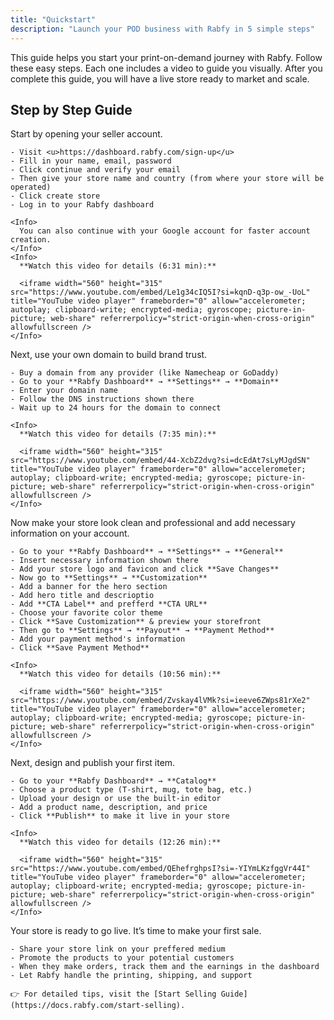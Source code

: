 ```yaml
---
title: "Quickstart"
description: "Launch your POD business with Rabfy in 5 simple steps"
---
```


This guide helps you start your print-on-demand journey with Rabfy. Follow these easy steps. Each one includes a video to guide you visually. After you complete this guide, you will have a live store ready to market and scale.

## Step by Step Guide

<Steps>
  <Step title="Step 1: Create Your Rabfy Account & Store">
    Start by opening your seller account.

    - Visit <u>https://dashboard.rabfy.com/sign-up</u>
    - Fill in your name, email, password
    - Click continue and verify your email
    - Then give your store name and country (from where your store will be operated)
    - Click create store
    - Log in to your Rabfy dashboard

    <Info>
      You can also continue with your Google account for faster account creation.
    </Info>
    <Info>
      **Watch this video for details (6:31 min):**

      <iframe width="560" height="315" src="https://www.youtube.com/embed/Le1g34cIQ5I?si=kqnD-q3p-ow_-UoL" title="YouTube video player" frameborder="0" allow="accelerometer; autoplay; clipboard-write; encrypted-media; gyroscope; picture-in-picture; web-share" referrerpolicy="strict-origin-when-cross-origin" allowfullscreen />
    </Info>
  </Step>
  <Step title="Step 2: Connect Your Custom Domain">
    Next, use your own domain to build brand trust.

    - Buy a domain from any provider (like Namecheap or GoDaddy)
    - Go to your **Rabfy Dashboard** → **Settings** → **Domain**
    - Enter your domain name
    - Follow the DNS instructions shown there
    - Wait up to 24 hours for the domain to connect

    <Info>
      **Watch this video for details (7:35 min):**

      <iframe width="560" height="315" src="https://www.youtube.com/embed/44-XcbZ2dvg?si=dcEdAt7sLyMJgdSN" title="YouTube video player" frameborder="0" allow="accelerometer; autoplay; clipboard-write; encrypted-media; gyroscope; picture-in-picture; web-share" referrerpolicy="strict-origin-when-cross-origin" allowfullscreen />
    </Info>
  </Step>
  <Step title="Step 3: Customize Your Rabfy Store & Complete Profile">
    Now make your store look clean and professional and add necessary information on your account.

    - Go to your **Rabfy Dashboard** → **Settings** → **General**
    - Insert necessary information shown there
    - Add your store logo and favicon and click **Save Changes**
    - Now go to **Settings** → **Customization**
    - Add a banner for the hero section
    - Add hero title and descrioptio
    - Add **CTA Label** and prefferd **CTA URL**
    - Choose your favorite color theme
    - Click **Save Customization** & preview your storefront
    - Then go to **Settings** → **Payout** → **Payment Method**
    - Add your payment method's information
    - Click **Save Payment Method**

    <Info>
      **Watch this video for details (10:56 min):**

      <iframe width="560" height="315" src="https://www.youtube.com/embed/Zvskay4lVMk?si=ieeve6ZWps81rXe2" title="YouTube video player" frameborder="0" allow="accelerometer; autoplay; clipboard-write; encrypted-media; gyroscope; picture-in-picture; web-share" referrerpolicy="strict-origin-when-cross-origin" allowfullscreen />
    </Info>
  </Step>
  <Step title="Step 4: Upload Designs & Publish Products">
    Next, design and publish your first item.

    - Go to your **Rabfy Dashboard** → **Catalog**
    - Choose a product type (T-shirt, mug, tote bag, etc.)
    - Upload your design or use the built-in editor
    - Add a product name, description, and price
    - Click **Publish** to make it live in your store

    <Info>
      **Watch this video for details (12:26 min):**

      <iframe width="560" height="315" src="https://www.youtube.com/embed/QEhefrghpsI?si=-YIYmLKzfggVr44I" title="YouTube video player" frameborder="0" allow="accelerometer; autoplay; clipboard-write; encrypted-media; gyroscope; picture-in-picture; web-share" referrerpolicy="strict-origin-when-cross-origin" allowfullscreen />
    </Info>
  </Step>
  <Step title="Step 5: Start Selling">
    Your store is ready to go live. It’s time to make your first sale.

    - Share your store link on your preffered medium
    - Promote the products to your potential customers
    - When they make orders, track them and the earnings in the dashboard
    - Let Rabfy handle the printing, shipping, and support

    👉 For detailed tips, visit the [Start Selling Guide](https://docs.rabfy.com/start-selling).
  </Step>
</Steps>